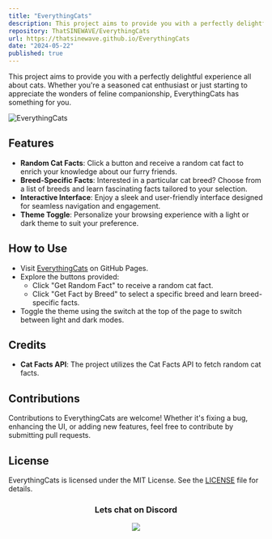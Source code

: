 ```yaml
---
title: "EverythingCats"
description: This project aims to provide you with a perfectly delightful experience all about cats
repository: ThatSINEWAVE/EverythingCats
url: https://thatsinewave.github.io/EverythingCats
date: "2024-05-22"
published: true
---
```


This project aims to provide you with a perfectly delightful experience all about cats. Whether you're a seasoned cat enthusiast or just starting to appreciate the wonders of feline companionship, EverythingCats has something for you.

![EverythingCats](https://github.com/ThatSINEWAVE/EverythingCats/assets/133239148/bd53f9b7-1a7b-4727-ba95-3aa1c0d63904)

## Features

- **Random Cat Facts**: Click a button and receive a random cat fact to enrich your knowledge about our furry friends.
- **Breed-Specific Facts**: Interested in a particular cat breed? Choose from a list of breeds and learn fascinating facts tailored to your selection.
- **Interactive Interface**: Enjoy a sleek and user-friendly interface designed for seamless navigation and engagement.
- **Theme Toggle**: Personalize your browsing experience with a light or dark theme to suit your preference.

## How to Use

- Visit [EverythingCats](https://thatsinewave.github.io/EverythingCats) on GitHub Pages.
- Explore the buttons provided:
  - Click "Get Random Fact" to receive a random cat fact.
  - Click "Get Fact by Breed" to select a specific breed and learn breed-specific facts.
- Toggle the theme using the switch at the top of the page to switch between light and dark modes.

## Credits

- **Cat Facts API**: The project utilizes the Cat Facts API to fetch random cat facts.

## Contributions

Contributions to EverythingCats are welcome! Whether it's fixing a bug, enhancing the UI, or adding new features, feel free to contribute by submitting pull requests.

## License

EverythingCats is licensed under the MIT License. See the [LICENSE](LICENSE) file for details.

<div align="center">

### Lets chat on Discord

[![](https://dcbadge.vercel.app/api/server/zjjKSV8wFf)](https://discord.gg/zjjKSV8wFf)

</div>